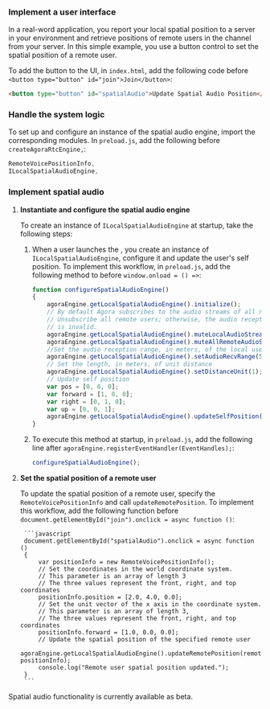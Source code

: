 <PlatformWrapper platform="electron">


### Implement a user interface

In a real-word application, you report your local spatial position to a server in your environment and retrieve positions of remote users in the channel from your server. In this simple example, you use a button control to set the spatial position of a remote user. 

To add the button to the UI, in `index.html`, add the following code before `<button type="button" id="join">Join</button>`:

```html
<button type="button" id="spatialAudio">Update Spatial Audio Position</button>
```

### Handle the system logic

To set up and configure an instance of the spatial audio engine, import the corresponding <Vg k="COMPANY" /> modules. In `preload.js`, add the following before `createAgoraRtcEngine,`:

```javascript
RemoteVoicePositionInfo,
ILocalSpatialAudioEngine,
```

### Implement spatial audio

1. **Instantiate and configure the spatial audio engine**

    To create an instance of `ILocalSpatialAudioEngine` at startup, take the following steps:

    1. When a user launches the <Vpl k="CLIENT" />, you create an instance of `ILocalSpatialAudioEngine`, configure it and update the user's self position. To implement this workflow, in `preload.js`, add the following method to before `window.onload = () =>`:

        ```javascript
        function configureSpatialAudioEngine()
        {
            agoraEngine.getLocalSpatialAudioEngine().initialize();
            // By default Agora subscribes to the audio streams of all remote users.
            // Unsubscribe all remote users; otherwise, the audio reception range you set
            // is invalid.
            agoraEngine.getLocalSpatialAudioEngine().muteLocalAudioStream(true);
            agoraEngine.getLocalSpatialAudioEngine().muteAllRemoteAudioStreams(true);
            //Set the audio reception range, in meters, of the local user
            agoraEngine.getLocalSpatialAudioEngine().setAudioRecvRange(50);
            // Set the length, in meters, of unit distance
            agoraEngine.getLocalSpatialAudioEngine().setDistanceUnit(1);
            // Update self position
            var pos = [0, 0, 0];
            var forward = [1, 0, 0];
            var right = [0, 1, 0];
            var up = [0, 0, 1];
            agoraEngine.getLocalSpatialAudioEngine().updateSelfPosition(pos, forward, right, up);
        }
        ```

    1. To execute this method at startup, in `preload.js`, add the following line after `agoraEngine.registerEventHandler(EventHandles);`:

        ```javascript
        configureSpatialAudioEngine();
        ```

1. **Set the spatial position of a remote user**

    To update the spatial position of a remote user, specify the `RemoteVoicePositionInfo` and call `updateRemotePosition`. To implement this workflow, add the following
    function before `document.getElementById("join").onclick = async function ()`:

        ```javascript
        document.getElementById("spatialAudio").onclick = async function ()
        {
            var positionInfo = new RemoteVoicePositionInfo();
            // Set the coordinates in the world coordinate system.
            // This parameter is an array of length 3
            // The three values represent the front, right, and top coordinates
            positionInfo.position = [2.0, 4.0, 0.0];
            // Set the unit vector of the x axis in the coordinate system.
            // This parameter is an array of length 3,
            // The three values represent the front, right, and top coordinates
            positionInfo.forward = [1.0, 0.0, 0.0];
            // Update the spatial position of the specified remote user
            agoraEngine.getLocalSpatialAudioEngine().updateRemotePosition(remoteUID, positionInfo);
            console.log("Remote user spatial position updated.");
        }
        ```

  Spatial audio functionality is currently available as beta.

</PlatformWrapper>
